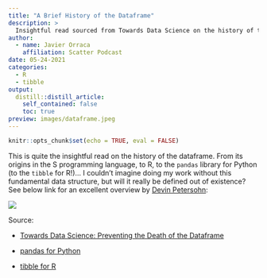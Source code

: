 ```yaml
---
title: "A Brief History of the Dataframe"
description: > 
  Insightful read sourced from Towards Data Science on the history of the dataframe - From its origins in the S programming language, to R, to pandas for Python (to the tibble for R!).
author:
  - name: Javier Orraca
    affiliation: Scatter Podcast
date: 05-24-2021
categories:
  - R
  - tibble
output:
  distill::distill_article:
    self_contained: false
    toc: true
preview: images/dataframe.jpeg
---
```


```r
knitr::opts_chunk$set(echo = TRUE, eval = FALSE)
```

This is quite the insightful read on the history of the dataframe. From its origins in the S programming language, to R, to the `pandas` library for Python (to the `tibble` for R!)... I couldn't imagine doing my work without this fundamental data structure, but will it really be defined out of existence? See below link for an excellent overview by [Devin Petersohn](https://devin-petersohn.medium.com/):

![](images/dataframe.jpeg)

Source:

* [Towards Data Science: Preventing the Death of the Dataframe](https://towardsdatascience.com/preventing-the-death-of-the-dataframe-8bca1c0f83c8)

* [pandas for Python](https://pandas.pydata.org/)

* [tibble for R](https://tibble.tidyverse.org/)